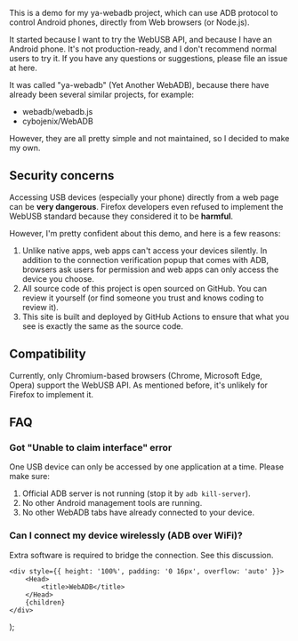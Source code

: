
This is a demo for my <ExternalLink href="https://github.com/yume-chan/ya-webadb/">ya-webadb</ExternalLink> project, which can use ADB protocol to control Android phones, directly from Web browsers (or Node.js).

It started because I want to try the <ExternalLink href="https://developer.mozilla.org/en-US/docs/Web/API/USB">WebUSB</ExternalLink> API, and because I have an Android phone. It's not production-ready, and I don't recommend normal users to try it. If you have any questions or suggestions, please file an issue at <ExternalLink href="https://github.com/yume-chan/ya-webadb/issues">here</ExternalLink>.

It was called "ya-webadb" (Yet Another WebADB), because there have already been several similar projects, for example:

* <ExternalLink href="https://github.com/webadb/webadb.js">webadb/webadb.js</ExternalLink>
* <ExternalLink href="https://github.com/cybojenix/WebADB">cybojenix/WebADB</ExternalLink>

However, they are all pretty simple and not maintained, so I decided to make my own.

## Security concerns

Accessing USB devices (especially your phone) directly from a web page can be **very dangerous**. Firefox developers even refused to implement the WebUSB standard because they <ExternalLink href="https://mozilla.github.io/standards-positions/#webusb">considered it to be **harmful**</ExternalLink>.

However, I'm pretty confident about this demo, and here is a few reasons:

1. Unlike native apps, web apps can't access your devices silently. In addition to the connection verification popup that comes with ADB, browsers ask users for permission and web apps can only access the device you choose.
2. All source code of this project is open sourced on <ExternalLink href="https://github.com/yume-chan/ya-webadb/">GitHub</ExternalLink>. You can review it yourself (or find someone you trust and knows coding to review it).
3. This site is built and deployed by <ExternalLink href="https://github.com/yume-chan/ya-webadb/blob/master/.github/workflows/nodejs.yml" spaceAfter>GitHub Actions</ExternalLink> to ensure that what you see is exactly the same as the source code.

## Compatibility

Currently, only Chromium-based browsers (Chrome, Microsoft Edge, Opera) support the WebUSB API. As mentioned before, it's unlikely for Firefox to implement it.

## FAQ

### Got "Unable to claim interface" error

One USB device can only be accessed by one application at a time. Please make sure:

1. Official ADB server is not running (stop it by `adb kill-server`).
2. No other Android management tools are running.
3. No other WebADB tabs have already connected to your device.

### Can I connect my device wirelessly (ADB over WiFi)?

Extra software is required to bridge the connection. See <ExternalLink href="https://github.com/yume-chan/ya-webadb/discussions/245#discussioncomment-384030">this discussion</ExternalLink>.

    <div style={{ height: '100%', padding: '0 16px', overflow: 'auto' }}>
        <Head>
            <title>WebADB</title>
        </Head>
        {children}
    </div>
);

